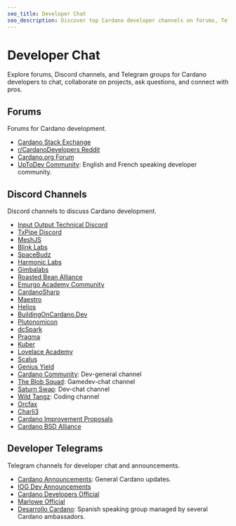 ```yaml
---
seo_title: Developer Chat
seo_description: Discover top Cardano developer channels on forums, Telegram, and Discord. Collaborate on blockchain projects, ask questions, and connect with pros.
---
```


# Developer Chat

Explore forums, Discord channels, and Telegram groups for Cardano developers to chat, collaborate on projects, ask questions, and connect with pros.

## Forums

Forums for Cardano development.

- [Cardano Stack Exchange](https://cardano.stackexchange.com/)
- [r/CardanoDevelopers Reddit](https://www.reddit.com/r/CardanoDevelopers/)
- [Cardano.org Forum](https://forum.cardano.org/)
- [UpToDev Community](https://updevcommunity.com/): English and French speaking developer community.

## Discord Channels

Discord channels to discuss Cardano development.

- [Input Output Technical Discord](https://discord.com/invite/inputoutput)
- [TxPipe Discord](https://discord.gg/sJ2D3g33Qp)
- [MeshJS](https://discord.gg/R9xFAD9MKG)
- [Blink Labs](https://discord.gg/msgxSvq4Ez)
- [SpaceBudz](https://discord.gg/spacebudz)
- [Harmonic Labs](https://discord.gg/P6fbZSA85f)
- [Gimbalabs](https://discord.gg/6qZ7pTAnKB)
- [Roasted Bean Alliance](https://discord.gg/7rWnEvgCg3)
- [Emurgo Academy Community](https://discord.gg/FdKrMsXuDe)
- [CardanoSharp](https://discord.gg/XtFg8v55T9)
- [Maestro](https://discord.gg/t4kgabTQ)
- [Helios](https://discord.gg/qtN8AM3WNH)
- [BuildingOnCardano.Dev](https://discord.gg/zgYYbTjfVx)
- [Plutonomicon](https://discord.gg/RrAg4ZEuNp)
- [dcSpark](https://discord.gg/UX62bjCxVg)
- [Pragma](https://discord.gg/M65GBpkGjK)
- [Kuber](https://discord.gg/xDSmAX6MXC)
- [Lovelace Academy](https://discord.gg/wvjgN5wzMQ)
- [Scalus](https://discord.gg/TPwTDbNNce)
- [Genius Yield](https://discord.gg/TNHf4fs626)
- [Cardano Community](https://discord.gg/v5AEnHJ6Nx): Dev-general channel
- [The Blob Squad](https://discord.gg/vRDypYC6vS): Gamedev-chat channel
- [Saturn Swap](https://discord.gg/wu5fBxkJpG): Dev-chat channel
- [Wild Tangz](https://discord.com/invite/wildtangz): Coding channel
- [Orcfax](https://discord.gg/kePcGwK4Aw)
- [Charli3](https://discord.gg/ayhJQTSGzt)
- [Cardano Improvement Proposals](https://discord.gg/Upj2ryXf6e)
- [Cardano BSD Alliance](https://discord.gg/Hm7gAJvenP)

## Developer Telegrams

Telegram channels for developer chat and announcements.

- [Cardano Announcements](https://t.me/CardanoAnnouncements): General Cardano updates.
- [IOG Dev Announcements](https://t.me/IOdevannouncements)
- [Cardano Developers Official](https://t.me/CardanoDevelopersOfficial)
- [Marlowe Official](https://t.me/IOHK_Marlowe)
- [Desarrollo Cardano](https://t.me/DesarrolloCardano): Spanish speaking group managed by several Cardano ambassadors.
